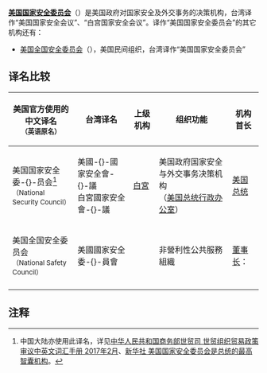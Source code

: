 '''[[美国国家安全委员会|美国国家安全委员会]]'''（{{lang|en|National Security Council}}）是美国政府对国家安全及外交事务的决策机构，台湾译作“美国国家安全会议”、“白宫国家安全会议”。译作“美国国家安全委员会”的其它机构还有：

*[[美国全国安全委员会|美国全国安全委员会]]（{{lang|en|National Safety Council}}），美国民间组织，台湾译作“美国国家安全委员会”

==译名比较==
{| border="0" cellpadding="3px" style="border: 1px solid #999; background-color:#ffffff;" align="center"
|+ 
|-align="center" style="background-color: #cccccc;"
! 美国官方使用的中文译名<br /><small>（英语原名）</small>
! 台湾译名
! 上级机构
! 组织功能
! 机构首长
|----- align="center" 
| 美国国家安全委-{}-员会<ref>中国大陆亦使用此译名，详见[http://images.mofcom.gov.cn/sms/201702/20170223092308635.pdf 中华人民共和国商务部世贸司 世贸组织贸易政策审议中英文词汇手册 2017年2月]、[http://www.xinhuanet.com/world/2014-03/04/c_126219617.htm 新华社 美国国家安全委员会是总统的最高智囊机构]。</ref><br /><small>（National Security Council）</small>
| 美國-{}-國家安全會-{}-議<br>白宮國家安全會-{}-議
| [[白宮|白宮]]
| 美国政府国家安全与外交事务决策机构<br />（[[美国总统行政办公室|美国总统行政办公室]]）
| [[美国总统|美国总统]]
|----- align="center" 
| 美国全国安全委员会<br /><small>（National Safety Council）</small>
| 美國國家安全委-{}-員會
| {{n/a}}
| 非營利性公共服務組織
| [[董事长|董事长]]：{{link-en|Lorraine M. Martin|Lorraine M. Martin}}
|----- align="center" 
|}

==注释==
{{reflist}}
{{disambig|cat=八字以上消歧義}}